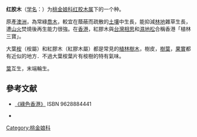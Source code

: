 {{Speciesbox
| image = Lophostemon confertus Pengo.jpg
| image2 = Brush Box tree flowers.jpg
| image_caption = 红胶木
|genus = Lophostemon
|species = confertus
|authority = ([[罗伯特·布朗|R.Br.]]) [[Peter_Gordon_Wilson|Peter G.Wilson]] & [[John_Teast_Waterhouse|J.T.Waterh.]]
|synonyms = * ''Lophostemon arborescens'' Schott
* ''Melaleuca conferta'' (R.Br.) Steud.
* ''Tristania conferta'' R.Br.	
* ''Tristania conferta'' Griff.	 Misapplied
* ''Tristania depressa'' A.Cunn.
* ''Tristania griffithii'' Kurz
* ''Tristania macrophylla'' A.Cunn.
* ''Tristania subverticillata'' H.Wendl.
|synonyms_ref = <ref>{{cite web|url=http://www.theplantlist.org/tpl/record/kew-115190|title=The Plant List: A Working List of All Plant Species}}</ref>
}}
'''红胶木'''（[[学名|学名]]：{{lang|la|'''''Lophostemon confertus'''''}}）为[[桃金娘科|桃金娘科]][[红胶木属|红胶木属]]下的一个种。

原產[[澳洲|澳洲]]，為常綠[[喬木|喬木]]，較宜在蔭蔽而疏散的[[土壤|土壤]]中生長，能抑減[[林地|林地]]雜草生長，遭[[山火|山火]]焚燒後再生能力很強。在[[香港|香港]]，紅膠木與[[台灣相思|台灣相思]]和[[濕地松|濕地松]]合稱香港「植林三寶」。

大葉[[桉|桉]]（桉屬）和紅膠木（紅膠木屬）都是常見的[[植林|植林]][[樹木|樹木]]，樹皮，[[樹葉|樹葉]]，[[果實|果實]]都有近似的地方．不過大葉桉葉片有桉樹的特有氣味。

[[葉|葉]]互生，末端輪生。

==參考文献==
* [http://www.hkedcity.net/library/book/index.phtml?isbn=9628884441 《綠色香港》] ISBN 9628884441
{{refbegin}}
{{reflist}}
* {{CPNI| zh=红胶木 | id=290-19764 | binomial=Tristania conferta | authority=R. Br. | var= | accessdate=2013-01-17}}
{{refend}}

{{DEFAULTSORT:Lophostemon confertus}}
[[Category:桃金娘科|Category:桃金娘科]]

{{Taxonbar|from=Q1002860}}

{{Myrtaceae-stub}}